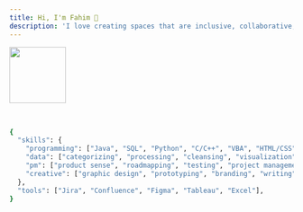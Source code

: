```yaml
---
title: Hi, I'm Fahim 👋
description: 'I love creating spaces that are inclusive, collaborative, and genuine'
---
```


<img
  height="100"
  src="images/hero.png"
/>


<br />

```bash bson
{
  "skills": {
    "programming": ["Java", "SQL", "Python", "C/C++", "VBA", "HTML/CSS"],
    "data": ["categorizing", "processing", "cleansing", "visualization"],
    "pm": ["product sense", "roadmapping", "testing", "project management"],
    "creative": ["graphic design", "prototyping", "branding", "writing"]
  },
  "tools": ["Jira", "Confluence", "Figma", "Tableau", "Excel"],
}

```
